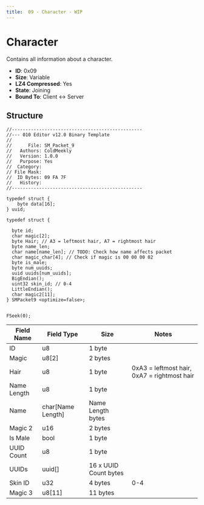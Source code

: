 ```yaml
---
title:  09 - Character - WIP
---
```


# Character

Contains all information about a character.

- **ID**: 0x09
- **Size**: Variable
- **LZ4 Compressed**: Yes
- **State**: Joining
- **Bound To**: Client <-> Server

## Structure

```
//------------------------------------------------
//--- 010 Editor v12.0 Binary Template
//
//      File: SM_Packet_9
//   Authors: ColdMeekly
//   Version: 1.0.0
//   Purpose: Yes
//  Category: 
// File Mask: 
//  ID Bytes: 09 FA 7F
//   History: 
//------------------------------------------------

typedef struct {
    byte data[16];
} uuid;

typedef struct {
  
  byte id;
  char magic[2];
  byte Hair; // A3 = leftmost hair, A7 = rightmost hair
  byte name_len;
  char name[name_len]; // TODO: Check how name affects packet
  char magic_char[4]; // Check if magic is 00 00 00 02
  byte is_male;
  byte num_uuids;
  uuid uuids[num_uuids];
  BigEndian();
  uint32 skin_id; // 0-4
  LittleEndian();
  char magic2[11];
} SMPacket9 <optimize=false>;


FSeek(0);
```

| Field Name | Field Type  | Size | Notes |
|------------|------------ |------|-------|
| ID | u8 | 1 byte |
| Magic | u8[2] | 2 bytes |
| Hair | u8 | 1 byte | 0xA3 = leftmost hair, 0xA7 = rightmost hair |
| Name Length | u8 | 1 byte |
| Name | char[Name Length] | Name Length bytes |
| Magic 2 | u16 | 2 bytes | |
| Is Male | bool | 1 byte | |
| UUID Count | u8 | 1 byte | |
| UUIDs | uuid[] | 16 x UUID Count bytes | |
| Skin ID | u32 | 4 bytes | 0-4 |
| Magic 3 | u8[11] | 11 bytes | |